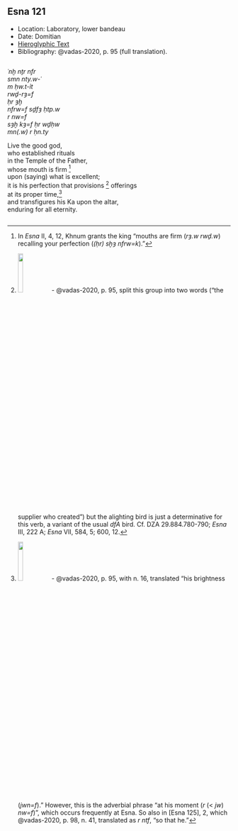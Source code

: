 ## Esna 121 {-}  
  
- Location: Laboratory, lower bandeau  
- Date: Domitian  
- [Hieroglyphic Text](https://www.ifao.egnet.net/uploads/publications/enligne/Temples-Esna002.pdf#page=301){target="_blank"}  
- Bibliography: @vadas-2020, p. 95 (full translation).    
    
<style>  
  .col2 {  
    columns: 2 300px;         /* number of columns and width in pixels*/  
    -webkit-columns: 2 300px; /* chrome, safari */  
    -moz-columns: 2 300px;    /* firefox */  
    -webkit-column-break-inside: avoid;  
    -page-break-inside: avoid;  
    -break-inside: avoid;  
  }  
  
</style>  
  
  
<div class="col2">  
  
*ʿnḫ nṯr nfr  *  
*smn nty.w-ʿ   *  
  *m ḥw.t-ỉt  *  
*rwḏ-rȝ=f   *  
  *ḥr ȝḫ *  
*nfrw=f  sḏfȝ ḥtp.w *  
  *r nw=f  *  
*sȝḫ kȝ=f ḥr wḏḥw  *  
  *mn(.w) r ḥn.ty  *  
  
Live the good god,  
who established rituals  
  in the Temple of the Father,  
whose mouth is firm [^fn-121-0]  
  upon (saying) what is excellent;   
it is his perfection that provisions [^fn-121-1] offerings  
  at its proper time,[^fn-121-2]  
and transfigures his Ka upon the altar,  
  enduring for all eternity.  
    
    
</div>  
  
[^fn-121-0]: In *Esna* II, 4, 12, Khnum grants the king "mouths are firm (*rȝ.w rwḏ.w*) recalling your perfection (*(ḥr) sḫȝ nfrw=k*)."  
  
[^fn-121-1]: ![](images/121_1.png){width=15%} - @vadas-2020, p. 95, split this group into two words ("the supplier who created") but the alighting bird is just a determinative for this verb, a variant of the usual *dfA* bird. Cf. DZA 29.884.780-790; *Esna* III, 222 A; *Esna* VII, 584, 5; 600, 12.  
  
[^fn-121-2]: ![](images/121_2.png){width=15%} - @vadas-2020, p. 95, with n. 16, translated "his brightness (*jwn=f*)." However, this is the adverbial phrase "at his moment (*r* (< *jw*) *nw=f*)", which occurs frequently at Esna. So also in [Esna 125], 2, which @vadas-2020, p. 98, n. 41, translated as *r ntf*, "so that he."